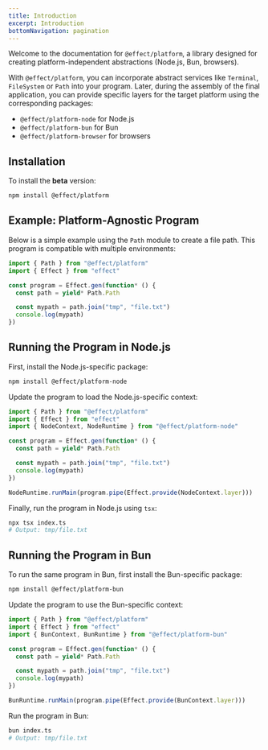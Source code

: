 ```yaml
---
title: Introduction
excerpt: Introduction
bottomNavigation: pagination
---
```


Welcome to the documentation for `@effect/platform`, a library designed for creating platform-independent abstractions (Node.js, Bun, browsers).

With `@effect/platform`, you can incorporate abstract services like `Terminal`, `FileSystem` or `Path` into your program.
Later, during the assembly of the final application, you can provide specific layers for the target platform using the corresponding packages:

- `@effect/platform-node` for Node.js
- `@effect/platform-bun` for Bun
- `@effect/platform-browser` for browsers

## Installation

To install the **beta** version:

```bash
npm install @effect/platform
```

## Example: Platform-Agnostic Program

Below is a simple example using the `Path` module to create a file path. This program is compatible with multiple environments:

```ts twoslash filename="index.ts"
import { Path } from "@effect/platform"
import { Effect } from "effect"

const program = Effect.gen(function* () {
  const path = yield* Path.Path

  const mypath = path.join("tmp", "file.txt")
  console.log(mypath)
})
```

## Running the Program in Node.js

First, install the Node.js-specific package:

```bash
npm install @effect/platform-node
```

Update the program to load the Node.js-specific context:

```ts twoslash filename="index.ts"
import { Path } from "@effect/platform"
import { Effect } from "effect"
import { NodeContext, NodeRuntime } from "@effect/platform-node"

const program = Effect.gen(function* () {
  const path = yield* Path.Path

  const mypath = path.join("tmp", "file.txt")
  console.log(mypath)
})

NodeRuntime.runMain(program.pipe(Effect.provide(NodeContext.layer)))
```

Finally, run the program in Node.js using `tsx`:

```bash
npx tsx index.ts
# Output: tmp/file.txt
```

## Running the Program in Bun

To run the same program in Bun, first install the Bun-specific package:

```bash
npm install @effect/platform-bun
```

Update the program to use the Bun-specific context:

```ts twoslash filename="index.ts"
import { Path } from "@effect/platform"
import { Effect } from "effect"
import { BunContext, BunRuntime } from "@effect/platform-bun"

const program = Effect.gen(function* () {
  const path = yield* Path.Path

  const mypath = path.join("tmp", "file.txt")
  console.log(mypath)
})

BunRuntime.runMain(program.pipe(Effect.provide(BunContext.layer)))
```

Run the program in Bun:

```bash
bun index.ts
# Output: tmp/file.txt
```

